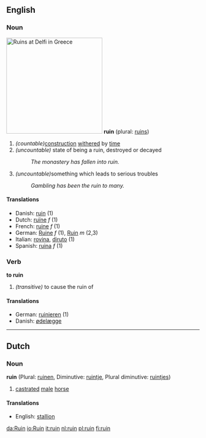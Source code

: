 ==English==
===Noun===
[[Image:Ruins at Delfi.JPG|right|250px|thumb|Ruins at Delfi in Greece]]
'''ruin''' (plural: [[ruins]])
#''(countable)''[[construction]] [[withered]] by [[time]]
#''(uncountable)'' state of being a ruin, destroyed or decayed
#:''The monastery has fallen into ruin.''
#''(uncountable)''something which leads to serious troubles
#:''Gambling has been the ruin to many.''
====Translations====
*Danish: [[ruin#Danish|ruin]] (1)
*Dutch: [[ruïne]] ''f'' (1)
*French: [[ruine]] ''f'' (1)
*German: [[Ruine]] ''f'' (1), [[Ruin]] ''m'' (2,3)
*Italian: [[rovina]], [[diruto]] (1)
*Spanish: [[ruina]] ''f'' (1)
===Verb===
'''to ruin'''
#''(transitive)'' to cause the ruin of
====Translations====
*German: [[ruinieren]] (1)
*Danish: [[ødelæg]]ge 
----

==Dutch==
===Noun===

'''ruin''' (Plural: [[ruinen]], Diminutive: [[ruintje]], Plural diminutive: [[ruintjes]])

# [[castrate]]d [[male]] [[horse]]

====Translations====
*English: [[stallion]]

[[da:Ruin]]
[[io:Ruin]]
[[it:ruin]]
[[nl:ruin]]
[[pl:ruin]]
[[fi:ruin]]